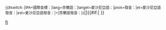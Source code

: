 <onlyinclude><small>{{#switch: {{{2}}}|IPA=國際音標：|lang=芬蘭語：|langet=愛沙尼亞語：|pron=發音：|et=愛沙尼亞語發音：|est=愛沙尼亞語發音：|=|芬蘭語發音：}}</small><span title="Pronunciation in IPA" class="IPA">[[WP:國際音標|[{{{1}}}]]]</span>{{#if:{{{3|}}}|{{IPA audio link|{{{3}}} }} }}</onlyinclude><noinclude>
{{documentation}}
[[Category:IPA語言模板|fi]]
</noinclude>